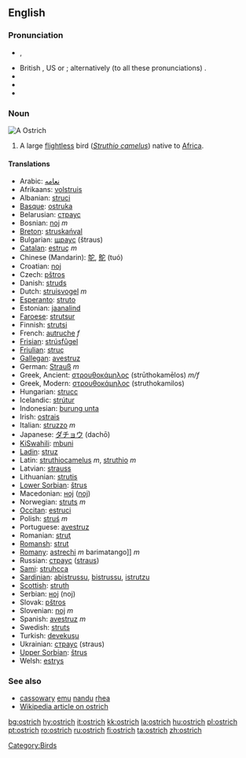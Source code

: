 ==English==

===Pronunciation===
*{{AHD|ŏs'trĭch}}, {{AHD|ôs'trĭch}}
* British {{IPA|/'ɒs.trɪʧ/}}, US {{IPA|/'ɑs.trɪʧ/}} or {{IPA|/'ɔs.trɪʧ/}}; alternatively (to all these pronunciations) {{IPA|/-strɪʤ/}}.
*{{audio|en-us-ostrich.ogg|Audio (US)}}
*{{audio|en-us-ostrich.ogg|Audio (US) (2)}}
*{{SAMPA|/"QstrItS/}}

===Noun===
[[Image:Ostrich.jpg|thumbnail|right|A '''Ostrich''']]
{{en-noun|es}}

#A large [[flightless]] bird (''[[Struthio camelus]]'') native to [[Africa]].

====Translations====
*Arabic: [[نعامه]]
*Afrikaans: [[volstruis]]
*Albanian: [[struci]]
*[[Basque]]: [[ostruka]]
*Belarusian: [[страус]]
*Bosnian: [[noj]] ''m''
*[[Breton]]: [[struskańval]]
*Bulgarian: [[щраус]] (štraus)
*[[Catalan]]: [[estruç]] ''m''
*Chinese (Mandarin): [[鸵]], [[鴕]] (tuó)
*Croatian: [[noj]]
*Czech: [[pštros]]
*Danish: [[struds]]
*Dutch: [[struisvogel]] ''m''
*[[Esperanto]]: [[struto]]
*Estonian: [[jaanalind]]
*[[Faroese]]: [[strutsur]]
*Finnish: [[strutsi]]
*French: [[autruche]] ''f''
*[[Frisian]]: [[strúsfûgel]]
*[[Friulian]]: [[struç]]
*[[Gallegan]]: [[avestruz]]
*German: [[Strauß]] ''m''
*Greek, Ancient: [[στρουθοκάμηλος]] (strūthokamēlos) ''m/f'' 
*Greek, Modern: [[στρουθοκάμηλος]] (struthokamilos)
*Hungarian: [[strucc]]
*Icelandic: [[strútur]]
*Indonesian: [[burung unta]]
*Irish: [[ostrais]]
*Italian: [[struzzo]] ''m''
*Japanese: [[ダチョウ]] (dachō)
*[[KiSwahili]]: [[mbuni]]
*[[Ladin]]: [[struz]]
*Latin: [[struthiocamelus]] ''m'', [[struthio]] ''m''
*Latvian: [[strauss]]
*Lithuanian: [[strutis]]
*[[Lower Sorbian]]: [[štrus]]
*Macedonian: [[ноj]] ([[noj]])
*Norwegian: [[struts]] ''m''
*[[Occitan]]: [[estruci]]
*Polish: [[struś]] ''m''
*Portuguese: [[avestruz]]
*Romanian: [[struţ]]
*[[Romansh]]: [[strut]]
*[[Romany]]: [[astrechi]] ''m'' barimatango]] ''m''
*Russian: [[страус]] ([[straus]]) '' ''
*[[Sami]]: [[struhcca]]
*[[Sardinian]]: [[abistrussu]], [[bistrussu]], [[istrutzu]]
*[[Scottish]]: [[struth]]
*Serbian: [[ноj]] (noj)
*Slovak: [[pštros]]
*Slovenian: [[noj]] ''m''
*Spanish: [[avestruz]] ''m'' 
*Swedish: [[struts]]
*Turkish: [[devekuşu]]
*Ukrainian: [[страус]] (straus)
*[[Upper Sorbian]]: [[štrus]]
*Welsh: [[estrys]]

===See also===
*[[cassowary]] [[emu]] [[nandu]] [[rhea]]
*[[w:ostrich|Wikipedia article on ostrich]]

[[Category:Birds]]

[[bg:ostrich]]
[[hy:ostrich]]
[[it:ostrich]]
[[kk:ostrich]]
[[la:ostrich]]
[[hu:ostrich]]
[[pl:ostrich]]
[[pt:ostrich]]
[[ro:ostrich]]
[[ru:ostrich]]
[[fi:ostrich]]
[[ta:ostrich]]
[[zh:ostrich]]